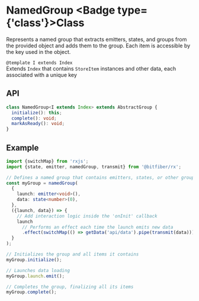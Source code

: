 
# NamedGroup <Badge type={'class'}>Class</Badge>

Represents a named group that extracts emitters, states, and groups from the provided object and
adds them to the group. Each item is accessible by the key used in the object.

`@template I extends Index`  
Extends `Index` that contains `StoreItem` instances and other data, each associated with
a unique key

## API

```ts copy
class NamedGroup<I extends Index> extends AbstractGroup {
  initialize(): this;
  complete(): void;
  markAsReady(): void;
}
```

## Example

```ts copy
import {switchMap} from 'rxjs';
import {state, emitter, namedGroup, transmit} from '@bitfiber/rx';

// Defines a named group that contains emitters, states, or other groups
const myGroup = namedGroup(
  {
    launch: emitter<void>(),
    data: state<number>(0),
  },
  ({launch, data}) => {
    // Add interaction logic inside the 'onInit' callback
    launch
      // Performs an effect each time the launch emits new data
      .effect(switchMap(() => getData('api/data').pipe(transmit(data))));
  }
);

// Initializes the group and all items it contains
myGroup.initialize();

// Launches data loading
myGroup.launch.emit();

// Completes the group, finalizing all its items
myGroup.complete();
```
